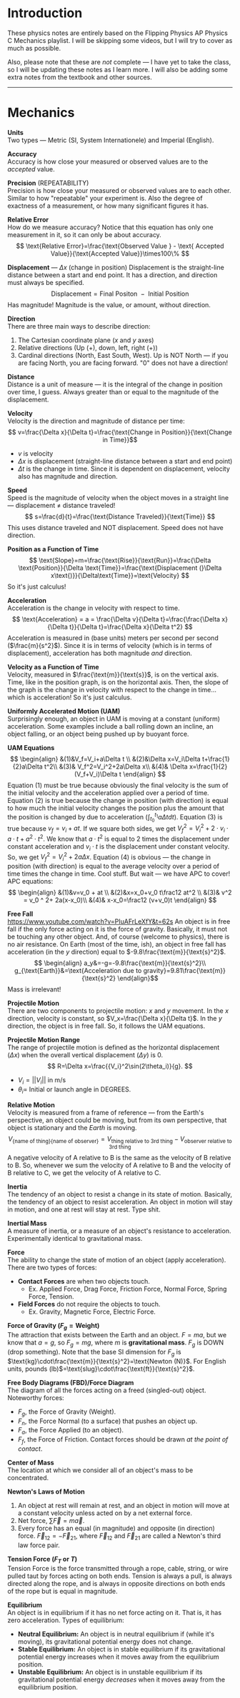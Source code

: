 # Introduction

These physics notes are entirely based on the Flipping Physics AP Physics C Mechanics playlist. I will be skipping some videos, but I will try to cover as much as possible.

Also, please note that these are *not* complete — I have yet to take the class, so I will be updating these notes as I learn more. I will also be adding some extra notes from the textbook and other sources.

<hr />

# Mechanics

**Units**<br />
Two types — Metric (SI, System Internationele) and Imperial (English).

**Accuracy**<br />
Accuracy is how close your measured or observed values are to the *accepted* value.

**Precision** (REPEATABILITY)<br />
Precision is how close your measured or observed values are to each other. Similar to how "repeatable" your experiment is. Also the degree of exactness of a measurement, or how many significant figures it has.

**Relative Error**<br />
How do we measure accuracy? Notice that this equation has only one measurement in it, so it can only be about accuracy.
$$
\text{Relative Error}=\frac{\text{Observed Value } - \text{ Accepted Value}}{\text{Accepted Value}}\times100\%
$$

**Displacement** — $\Delta x$ (change in position)
Displacement is the straight-line distance between a start and end point. It has a direction, and direction must always be specified.
$$
\text{Displacement}=\text{Final Positon } - \text{ Initial Position} 
$$
Has magnitude! Magnitude is the value, or amount, without direction.

**Direction**<br />
There are three main ways to describe direction:
1. The Cartesian coordinate plane ($x$ and $y$ axes)
2. Relative directions (Up ($+$), down, left, right ($+$))
3. Cardinal directions (North, East South, West).
Up is NOT North — if you are facing North, you are facing forward. "$0$" does not have a direction!

**Distance**<br />
Distance is a unit of measure — it is the integral of the change in position over time, I guess. Always greater than or equal to the magnitude of the displacement.

**Velocity**<br />
Velocity is the direction and magnitude of distance per time:
$$
v=\frac{\Delta x}{\Delta t}=\frac{\text{Change in Position}}{\text{Change in Time}}$$
- $v$ is velocity
- $\Delta x$ is displacement (straight-line distance between a start and end point)
- $\Delta t$ is the change in time.
Since it is dependent on displacement, velocity also has magnitude and direction.

**Speed**<br />
Speed is the magnitude of velocity when the object moves in a straight line — displacement $\neq$ distance traveled!
$$
s=\frac{d}{t}=\frac{\text{Distance Traveled}}{\text{Time}}
$$
This uses distance traveled and NOT displacement. Speed does not have direction.

**Position as a Function of Time**<br />
$$
\text{Slope}=m=\frac{\text{Rise}}{\text{Run}}=\frac{\Delta \text{Position}}{\Delta \text{Time}}=\frac{\text{Displacement (}\Delta x\text{)}}{\Delta\text{Time}}=\text{Velocity}
$$
So it's just calculus!


**Acceleration**<br />
Acceleration is the change in velocity with respect to time.
$$
\text{Acceleration} = a = \frac{\Delta v}{\Delta t}=\frac{\frac{\Delta x}{\Delta t}}{\Delta t}=\frac{\Delta x}{\Delta t^2}
$$
Acceleration is measured in (base units) meters per second per second ($\frac{m}{s^2}$). Since it is in terms of velocity (which is in terms of displacement), acceleration has both magnitude *and* direction.


**Velocity as a Function of Time**<br />
Velocity, measured in $\frac{\text{m}}{\text{s}}$, is on the vertical axis. Time, like in the position graph, is on the horizontal axis. Then, the slope of the graph is the change in velocity with respect to the change in time... which is acceleration! So it's just calculus.

**Uniformly Accelerated Motion (UAM)**<br />
Surprisingly enough, an object in UAM is moving at a constant (uniform) acceleration. Some examples include a ball rolling down an incline, an object falling, or an object being pushed up by buoyant force.

**UAM Equations**<br />
$$
\begin{align}
&(1)&V_f=V_i+a\Delta t \\
&(2)&\Delta x=V_i\Delta t+\frac{1}{2}a\Delta t^2\\
&(3)& V_f^2=V_i^2+2a\Delta x\\
&(4)& \Delta x=\frac{1}{2}(V_f+V_i)\Delta t
\end{align}
$$
Equation $(1)$ must be true because obviously the final velocity is the sum of the initial velocity and the acceleration applied over a period of time. Equation $(2)$ is true because the change in position (with direction) is equal to how much the initial velocity changes the position plus the amount that the position is changed by due to acceleration ($\int_{t_0}^{t_1} a\Delta t dt$). Equation $(3)$ is true because $v_f=v_i+at$. If we square both sides, we get $V_f^2=V_i^2+2\cdot v_i\cdot a\cdot t+a^2\cdot t^2$. We know that $a\cdot t^2$ is equal to $2$ times the displacement under constant acceleration and $v_i\cdot t$ is the displacement under constant velocity. So, we get $V_f^2 = V_i^2+2a\Delta x$. Equation $(4)$ is obvious — the change in position (with direction) is equal to the average velocity over a period of time times the change in time. Cool stuff. But wait — we have APC to cover! APC equations:
$$
\begin{align}
&(1)&v=v_0 + at \\
&(2)&x=x_0+v_0 t\frac12 at^2 \\
&(3)& v^2 = v_0 ^ 2+ 2a(x-x_0)\\
&(4)& x-x_0=\frac12 (v+v_0)t
\end{align}
$$


**Free Fall**<br />
https://www.youtube.com/watch?v=PIuAFrLeXfY&t=62s
An object is in free fall if the only force acting on it is the force of gravity. Basically, it must not be touching any other object. And, of course (welcome to physics), there is no air resistance. On Earth (most of the time, ish), an object in free fall has acceleration (in the $y$ direction) equal to $-9.8\frac{\text{m}}{\text{s}^2}$.
$$
\begin{align}
a_y&=-g=-9.8\frac{\text{m}}{\text{s}^2}\\
g_{\text{Earth}}&=\text{Acceleration due to gravity}=9.81\frac{\text{m}}{\text{s}^2}
\end{align}$$
Mass is irrelevant!



**Projectile Motion**<br />
There are two components to projectile motion: $x$ and $y$ movement. In the $x$ direction, velocity is constant, so $V_x=\frac{\Delta x}{\Delta t}$. In the $y$ direction, the object is in free fall. So, it follows the UAM equations.

**Projectile Motion Range**<br />
The range of projectile motion is defined as the horizontal displacement ($\Delta x$) when the overall vertical displacement ($\Delta y$) is $0$.
$$
R=\Delta x=\frac{{V_i}^2\sin(2\theta_i)}{g}.
$$
- $V_i=||V_i||$ in m/s
- $\theta_i=$ Initial or launch angle in DEGREES.

**Relative Motion**<br />
Velocity is measured from a frame of reference — from the Earth's perspective, an object could be moving, but from its own perspective, that object is stationary and the *Earth* is moving.
$$
V_{\text{\{name of thing\}\{name of observer\}}}=V_{\text{thing relative to 3rd thing}}-V_{\text{observer relative to 3rd thing}}
$$
A negative velocity of A relative to B is the same as the velocity of B relative to B. So, whenever we sum the velocity of A relative to B and the velocity of B relative to C, we get the velocity of A relative to C.

**Inertia**<br />
The tendency of an object to resist a change in its state of motion. Basically, the tendency of an object to resist acceleration. An object in motion will stay in motion, and one at rest will stay at rest. Type shit.

**Inertial Mass**<br />
A measure of inertia, or a measure of an object's resistance to acceleration. Experimentally identical to gravitational mass.

**Force**<br />
The ability to change the state of motion of an object (apply acceleration). There are two types of forces:
- **Contact Forces** are when two objects touch.
	- Ex. Applied Force, Drag Force, Friction Force, Normal Force, Spring Force, Tension.
- **Field Forces** do not require the objects to touch.
	- Ex. Gravity, Magnetic Force, Electric Force.

**Force of Gravity ($F_g=\text{Weight}$)**<br />
The attraction that exists between the Earth and an object. $F=ma$, but we know that $a=g$, so $F_g=mg$, where $m$ is **gravitational mass**. $F_g$ is DOWN (drop something). Note that the base SI dimension for $F_g$ is $\text{kg}\cdot\frac{\text{m}}{\text{s}^2}=\text{Newton (N)}$. For English units, pounds ($\text{lb}$)$=\text{slug}\cdot\frac{\text{ft}}{\text{s}^2}$.

**Free Body Diagrams (FBD)/Force Diagram**<br />
The diagram of all the forces acting on a freed (singled-out) object. Noteworthy forces:
- $F_g$, the Force of Gravity (Weight).
- $F_n$, the Force Normal (to a surface) that pushes an object up.
- $F_a$, the Force Applied (to an object).
- $F_f$, the Force of Friction.
Contact forces should be drawn *at the point of contact*.

**Center of Mass**<br />
The location at which we consider all of an object's mass to be concentrated.

**Newton's Laws of Motion**<br />
1. An object at rest will remain at rest, and an object in motion will move at a constant velocity unless acted on by a net external force.
2. Net force, $\sum \vec{F} =m\vec{a}$.
3. Every force has an equal (in magnitude) and opposite (in direction) force. $\vec{F}_{12}=-\vec{F}_{21}$, where $\vec{F}_{12}$ and $\vec{F}_{21}$ are called a Newton's third law force pair.

**Tension Force ($F_T$ or $T$)**<br />
Tension Force is the force transmitted through a rope, cable, string, or wire pulled taut by forces acting on both ends. Tension is always a pull, is always directed along the rope, and is always in opposite directions on both ends of the rope but is equal in magnitude.

**Equilibrium**<br />
An object is in equilibrium if it has no net force acting on it. That is, it has zero acceleration. Types of equilibrium:
- **Neutral Equilibrium:** An object is in neutral equilibrium if (while it's moving), its gravitational potential energy does not change.
- **Stable Equilibrium:** An object is in stable equilibrium if its gravitational potential energy increases when it moves away from the equilibrium position.
- **Unstable Equilibrium:** An object is in unstable equilibrium if its gravitational potential energy *decreases* when it moves away from the equilibrium position.